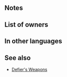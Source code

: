 {{Weapon Infobox
|tagid=SID_風神の団扇
|intID=3770
|image=wep_sw162
|exclusive=1
|weaponType=Sword
|cost=400
|might=16
|range=1
|cooldown=-1
|effect=Accelerates Special trigger (cooldown count-1). At start of combat, if unit's HP ≥ 25%, grants Atk/Spd/Def/Res+X to unit (X = 5 + the greater of unit's current bonus or foe's current bonus on each stat; calculates each stat bonus independently), inflicts penalty on foe's Atk/Spd/Def/Res = current bonus on each of foe's stats (calculates each stat penalty independently), reduces damage from foe's first attack by 40%, and grants Special cooldown charge +1 to unit per attack (only highest value applied; does not stack) during combat.
|required=Silver Sword
|properties=
}}
==Notes==
{{TemporaryBufffromBonus|source=unit or foe|multiSource=1}}
{{TemporaryDebufffromBonus|source=the foe}}
{{DamagePercentageReduction}}
{{CooldownChargePlus}}
==List of owners==
{{Skill Hero List}}
==In other languages==
{{OtherLanguages
|japanese=風神の団扇
|german=Fujin Uchiwa
|spanishEU=Uchiwa Fujin
|spanishLA=Uchiwa Fujin
|french=Uchiwa Fujin
|italian=Fujin Uchiwa
|chineseTW=風神的扇子
|portuguese=Fujin Uchiwa
}}
==See also==
{{See also skills|cond=Description LIKE '%penalty%current bonus%' AND Exclusive='1' AND Name NOT LIKE '%+'}}
* [[Skill families/Weapons#Defier's|Defier's Weapons]]
{{Weapons Navbox}}